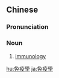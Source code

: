 {{also|免疫学}}
==Chinese==
{{zh-forms|s=免疫学|type=21}}
{{wikipedia|lang=zh}}

===Pronunciation===
{{zh-pron
|m=miǎnyìxué
|c=min5 jik6 hok6
|cat=n
}}

===Noun===
{{zh-noun}}

# [[immunology]]

{{zh-cat|Immunology}}

[[hu:免疫學]]
[[ja:免疫學]]